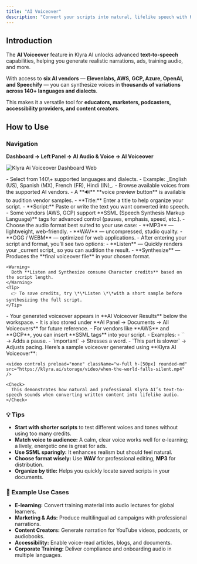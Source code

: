 ```yaml
---
title: "AI Voiceover"
description: "Convert your scripts into natural, lifelike speech with Klyra AI’s Text-to-Speech (TTS) engine. Choose from thousands of voices, 140+ languages, and multiple AI vendors to produce professional audio in minutes."
---
```


## Introduction

The **AI Voiceover** feature in Klyra AI unlocks advanced **text-to-speech** capabilities, helping you generate realistic narrations, ads, training audio, and more.

With access to **six AI vendors** — **Elevenlabs, AWS, GCP, Azure, OpenAI, and Speechify** — you can synthesize voices in **thousands of variations across 140\+ languages and dialects**.

This makes it a versatile tool for **educators, marketers, podcasters, accessibility providers, and content creators**.

## How to Use

### Navigation

**Dashboard → Left Panel → AI Audio & Voice → AI Voiceover**

<img
  src="/images/klyra-ai-voiceover-dashboard.webp"
  alt="Klyra Ai Voiceover Dashboard Web"
  class="border rounded-lg shadow-md"
/>

<Steps>
  <Step title="Pick your language">
    - Select from 140\+ supported languages and dialects.
    - Example: _English (US), Spanish (MX), French (FR), Hindi (IN)_.
  </Step>
  <Step title="Choose your voice">
    - Browse available voices from the supported AI vendors.
    - A **🔊** **voice preview button** is available to audition vendor samples.
  </Step>
  <Step title="Add your script details">
    - **Title:** Enter a title to help organize your script.
    - **Script:** Paste or write the text you want converted into speech.
    - Some vendors (AWS, GCP) support **SSML (Speech Synthesis Markup Language)** tags for advanced control (pauses, emphasis, speed, etc.).
  </Step>
  <Step title="Select output format">
    - Choose the audio format best suited to your use case:
      - **MP3** — lightweight, web-friendly.
      - **WAV** — uncompressed, studio quality.
      - **OGG / WEBM** — optimized for web applications.
  </Step>
  <Step title="Listen or Synthesize (consumes credits)">
    - After entering your script and format, you’ll see two options:
      - **Listen** — Quickly renders your _current script_ so you can audition the result.
      - **Synthesize** — Produces the **final voiceover file** in your chosen format.

    <Warning>
      Both **Listen and Synthesize consume Character credits** based on the script length.
    </Warning>
    <Tip>
      👉 To save credits, try \*\*Listen \*\*with a short sample before synthesizing the full script.
    </Tip>
  </Step>
  <Step title="Access your results">
    - Your generated voiceover appears in **AI Voiceover Results** below the workspace.
    - It is also stored under **AI Panel → Documents → All Voiceovers** for future reference.
  </Step>
  <Step title="Enhance with SSML (Optional)">
    - For vendors like **AWS** and **GCP**, you can insert **SSML tags** into your script.
    - Examples:
      - `<break time="1s"/>` → Adds a pause.
      - `<emphasis level="strong">important</emphasis>` → Stresses a word.
      - `<prosody rate="slow">This part is slower</prosody>` → Adjusts pacing.
  </Step>
  <Step title="🎧 Sample Output">
    Here’s a sample voiceover generated using **Klyra AI Voiceover**:

    <video controls preload="none" className="w-full h-[50px] rounded-md" src="https://klyra.ai/storage/video/when-the-world-falls-silent.mp4" />

    <Check>
      This demonstrates how natural and professional Klyra AI’s text-to-speech sounds when converting written content into lifelike audio.
    </Check>
  </Step>
</Steps>

### 💡 Tips

- **Start with shorter scripts** to test different voices and tones without using too many credits.
- **Match voice to audience:** A calm, clear voice works well for e-learning; a lively, energetic one is great for ads.
- **Use SSML sparingly:** It enhances realism but should feel natural.
- **Choose format wisely:** Use **WAV** for professional editing, **MP3** for distribution.
- **Organize by title:** Helps you quickly locate saved scripts in your documents.

### 📌 Example Use Cases

- **E-learning:** Convert training material into audio lectures for global learners.
- **Marketing & Ads:** Produce multilingual ad campaigns with professional narrations.
- **Content Creators:** Generate narration for YouTube videos, podcasts, or audiobooks.
- **Accessibility:** Enable voice-read articles, blogs, and documents.
- **Corporate Training:** Deliver compliance and onboarding audio in multiple languages.